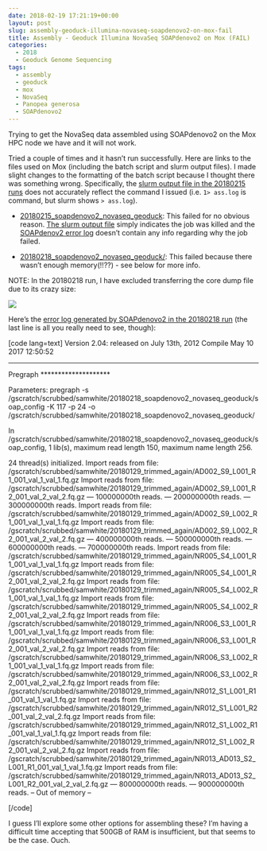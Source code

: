 ```yaml
---
date: 2018-02-19 17:21:19+00:00
layout: post
slug: assembly-geoduck-illumina-novaseq-soapdenovo2-on-mox-fail
title: Assembly - Geoduck Illumina NovaSeq SOAPdenovo2 on Mox (FAIL)
categories:
  - 2018
  - Geoduck Genome Sequencing
tags:
  - assembly
  - geoduck
  - mox
  - NovaSeq
  - Panopea generosa
  - SOAPdenovo2
---
```


Trying to get the NovaSeq data assembled using SOAPdenovo2 on the Mox HPC node we have and it will not work.

Tried a couple of times and it hasn't run successfully. Here are links to the files used on Mox (including the batch script and slurm output files). I made slight changes to the formatting of the batch script because I thought there was something wrong. Specifically, the [slurm output file in the 20180215 runs](https://owl.fish.washington.edu/Athaliana/20180215_soapdenovo2_novaseq_geoduck/slurm-134981.out) does not accurately reflect the command I issued (i.e. `1> ass.log` is command, but slurm shows `> ass.log`).





  * [20180215_soapdenovo2_novaseq_geoduck](https://owl.fish.washington.edu/Athaliana/20180215_soapdenovo2_novaseq_geoduck/): This failed for no obvious reason. [The slurm output file](http://owl.fish.washington.edu/Athaliana/20180215_soapdenovo2_novaseq_geoduck/slurm-134981.out) simply indicates the job was killed and the [SOAPdenov2 error log](http://owl.fish.washington.edu/Athaliana/20180215_soapdenovo2_novaseq_geoduck/ass.err) doesn't contain any info regarding why the job failed.



  * [20180218_soapdenovo2_novaseq_geoduck/](https://owl.fish.washington.edu/Athaliana/20180218_soapdenovo2_novaseq_geoduck/): This failed because there wasn't enough memory(!!??) - see below for more info.






NOTE: In the 20180218 run, I have excluded transferring the core dump file due to its crazy size:

![](https://owl.fish.washington.edu/Athaliana/20180218_mox_geo_novaseq_fail_01.png)

Here's the [error log generated by SOAPdenovo2 in the 20180218 run](https://owl.fish.washington.edu/Athaliana/20180218_soapdenovo2_novaseq_geoduck/ass.err) (the last line is all you really need to see, though):

[code lang=text]
Version 2.04: released on July 13th, 2012
Compile May 10 2017 12:50:52

********************
Pregraph
********************

Parameters: pregraph -s /gscratch/scrubbed/samwhite/20180218_soapdenovo2_novaseq_geoduck/soap_config -K 117 -p 24 -o /gscratch/scrubbed/samwhite/20180218_soapdenovo2_novaseq_geoduck/ 

In /gscratch/scrubbed/samwhite/20180218_soapdenovo2_novaseq_geoduck/soap_config, 1 lib(s), maximum read length 150, maximum name length 256.

24 thread(s) initialized.
Import reads from file:
 /gscratch/scrubbed/samwhite/20180129_trimmed_again/AD002_S9_L001_R1_001_val_1_val_1.fq.gz
Import reads from file:
 /gscratch/scrubbed/samwhite/20180129_trimmed_again/AD002_S9_L001_R2_001_val_2_val_2.fq.gz
--- 100000000th reads.
--- 200000000th reads.
--- 300000000th reads.
Import reads from file:
 /gscratch/scrubbed/samwhite/20180129_trimmed_again/AD002_S9_L002_R1_001_val_1_val_1.fq.gz
Import reads from file:
 /gscratch/scrubbed/samwhite/20180129_trimmed_again/AD002_S9_L002_R2_001_val_2_val_2.fq.gz
--- 400000000th reads.
--- 500000000th reads.
--- 600000000th reads.
--- 700000000th reads.
Import reads from file:
 /gscratch/scrubbed/samwhite/20180129_trimmed_again/NR005_S4_L001_R1_001_val_1_val_1.fq.gz
Import reads from file:
 /gscratch/scrubbed/samwhite/20180129_trimmed_again/NR005_S4_L001_R2_001_val_2_val_2.fq.gz
Import reads from file:
 /gscratch/scrubbed/samwhite/20180129_trimmed_again/NR005_S4_L002_R1_001_val_1_val_1.fq.gz
Import reads from file:
 /gscratch/scrubbed/samwhite/20180129_trimmed_again/NR005_S4_L002_R2_001_val_2_val_2.fq.gz
Import reads from file:
 /gscratch/scrubbed/samwhite/20180129_trimmed_again/NR006_S3_L001_R1_001_val_1_val_1.fq.gz
Import reads from file:
 /gscratch/scrubbed/samwhite/20180129_trimmed_again/NR006_S3_L001_R2_001_val_2_val_2.fq.gz
Import reads from file:
 /gscratch/scrubbed/samwhite/20180129_trimmed_again/NR006_S3_L002_R1_001_val_1_val_1.fq.gz
Import reads from file:
 /gscratch/scrubbed/samwhite/20180129_trimmed_again/NR006_S3_L002_R2_001_val_2_val_2.fq.gz
Import reads from file:
 /gscratch/scrubbed/samwhite/20180129_trimmed_again/NR012_S1_L001_R1_001_val_1_val_1.fq.gz
Import reads from file:
 /gscratch/scrubbed/samwhite/20180129_trimmed_again/NR012_S1_L001_R2_001_val_2_val_2.fq.gz
Import reads from file:
 /gscratch/scrubbed/samwhite/20180129_trimmed_again/NR012_S1_L002_R1_001_val_1_val_1.fq.gz
Import reads from file:
 /gscratch/scrubbed/samwhite/20180129_trimmed_again/NR012_S1_L002_R2_001_val_2_val_2.fq.gz
Import reads from file:
 /gscratch/scrubbed/samwhite/20180129_trimmed_again/NR013_AD013_S2_L001_R1_001_val_1_val_1.fq.gz
Import reads from file:
 /gscratch/scrubbed/samwhite/20180129_trimmed_again/NR013_AD013_S2_L001_R2_001_val_2_val_2.fq.gz
--- 800000000th reads.
--- 900000000th reads.
-- Out of memory --

[/code]

I guess I'll explore some other options for assembling these? I'm having a difficult time accepting that 500GB of RAM is insufficient, but that seems to be the case. Ouch.
